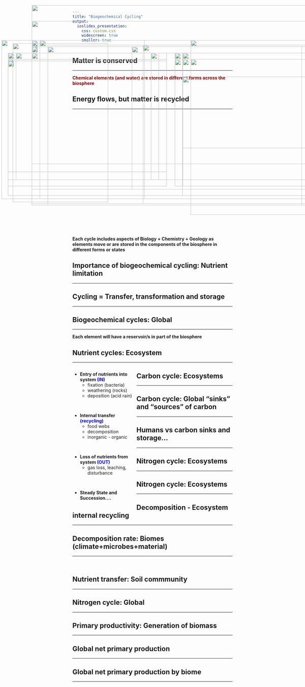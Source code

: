 ```yaml
---
title: "Biogeochemical Cycling"
output: 
  ioslides_presentation:
    css: custom.css
    widescreen: true
    smaller: true
---
```


<!-- ## Biogeochemical Cycling -->
<!-- <hr> -->

<!-- <IMG STYLE="position:absolute; TOP:190px; LEFT:150px; WIDTH:800px; HEIGHT:450px" SRC="images/carbonatmos.jpg"> -->

## Matter is conserved
<hr>
<span style="color:darkred">**Chemical elements (and water) are stored in different forms across the biosphere**</span>
<IMG STYLE="position:absolute; TOP:220px; LEFT:25px; WIDTH:500px; HEIGHT:400px" SRC="images/nutrients.jpg">

<IMG STYLE="position:absolute; TOP:220px; LEFT:550px; WIDTH:500px; HEIGHT:400px" SRC="images/matterconserved.jpg">

## Energy flows, but matter is recycled
<hr>

<IMG STYLE="position:absolute; TOP:200px; LEFT:25px; WIDTH:550px; HEIGHT:450px" SRC="images/energy.png">

<IMG STYLE="position:absolute; TOP:160px; LEFT:600px; WIDTH:400px; HEIGHT:550px" SRC="images/general_cycle.jpg">

## 
<br />
<br />
<br />
<br />
<br />
<br />
<br />
<br />
<br />
<br />
<br />
<br />
<br />
<br />
<br />
<br />
<br />
<br />
<br />
<br />
<br />

**Each cycle includes aspects of Biology + Chemistry + Geology as elements move or are stored in the components of the biosphere in different forms or states**

<IMG STYLE="position:absolute; TOP:50px; LEFT:100px; WIDTH:900px; HEIGHT:500px" SRC="images/biogeo2.png">

## Importance of biogeochemical cycling: Nutrient limitation
<hr>

<IMG STYLE="position:absolute; TOP:160px; LEFT:100px; WIDTH:900px; HEIGHT:500px" SRC="images/limitation_globe2.png">

## Cycling = Transfer, transformation and storage
<hr>

<IMG STYLE="position:absolute; TOP:200px; LEFT:50px; WIDTH:450px; HEIGHT:400px" SRC="images/n_forms.gif">

<IMG STYLE="position:absolute; TOP:200px; LEFT:550px; WIDTH:500px; HEIGHT:400px" SRC="images/storage.jpg">

## Biogeochemical cycles: Global
<hr>
**Each element will have a reservoir/s in part of the biosphere**
<IMG STYLE="position:absolute; TOP:180px; LEFT:100px; WIDTH:900px; HEIGHT:500px" SRC="images/spheres.png">

## Nutrient cycles: Ecosystem
<hr>

<div style="float: left; width: 40%;">

* **Entry of nutrients into system <span style="color:blue">(IN)</span>**
    + fixation (bacteria)
    + weathering (rocks)
    + deposition (acid rain)

<br />

* **Internal transfer <span style="color:blue">(recycling)</span>**
    + food webs
    + decomposition
    + inorganic - organic
 
 <br />
 
* **Loss of nutrients from system <span style="color:blue">(OUT)</span>**
    + gas loss, leaching, disturbance
    
 <br />
 
* **Steady State and Succession....**

</div>

<IMG STYLE="position:absolute; TOP:175px; LEFT:450px; WIDTH:550px; HEIGHT:500px" SRC="images/nutrient_cycle1.png">

## Carbon cycle: Ecosystems
<hr>

<!-- <IMG STYLE="position:absolute; TOP:200px; LEFT:50px; WIDTH:450px; HEIGHT:450px" SRC="images/carboncycle.png"> -->

<IMG STYLE="position:absolute; TOP:200px; LEFT:25px; WIDTH:500px; HEIGHT:400px" SRC="images/tree_photosyn.png">

<IMG STYLE="position:absolute; TOP:200px; LEFT:575px; WIDTH:500px; HEIGHT:400px" SRC="images/ocean.jpg">

## Carbon cycle: Global "sinks" and "sources" of carbon
<hr>

<IMG STYLE="position:absolute; TOP:175px; LEFT:100px; WIDTH:900px; HEIGHT:500px" SRC="images/carboncycle.jpg">

## 

<IMG STYLE="position:absolute; TOP:100px; LEFT:100px; WIDTH:900px; HEIGHT:500px" SRC="images/2022.png">

## Humans vs carbon sinks and storage...
<hr>
<IMG STYLE="position:absolute; TOP:160px; LEFT:5px; WIDTH:450px; HEIGHT:500px" SRC="images/storedC.png">

<IMG STYLE="position:absolute; TOP:200px; LEFT:475px; WIDTH:600px; HEIGHT:400px" SRC="images/sinksource.png">

## Nitrogen cycle: Ecosystems
<hr>

<IMG STYLE="position:absolute; TOP:220px; LEFT:25px; WIDTH:500px; HEIGHT:400px" SRC="images/Nitrogen-cycle2.png">

<IMG STYLE="position:absolute; TOP:220px; LEFT:575px; WIDTH:500px; HEIGHT:400px" SRC="images/n-fixers.png">

## Nitrogen cycle: Ecosystems
<hr>

<IMG STYLE="position:absolute; TOP:220px; LEFT:25px; WIDTH:500px; HEIGHT:400px" SRC="images/Nitrogen-cycle2.png">

<IMG STYLE="position:absolute; TOP:220px; LEFT:600px; WIDTH:450px; HEIGHT:400px" SRC="images/nitro_aquatic.png">

## Decomposition - Ecosystem internal recycling
<hr>

<IMG STYLE="position:absolute; TOP:180px; LEFT:100px; WIDTH:900px; HEIGHT:450px" SRC="images/decomp.png">

<!-- <IMG STYLE="position:absolute; TOP:50px; LEFT:775px; WIDTH:300px; HEIGHT:600px" SRC="images/decomposers.png"> -->

## Decomposition rate: Biomes (climate+microbes+material)
<hr>
<br />

<IMG STYLE="position:absolute; TOP:160px; LEFT:125px; WIDTH:850px; HEIGHT:500px" SRC="images/decomp_biomes.jpg"> 

## Nutrient transfer: Soil commmunity
<hr>

<IMG STYLE="position:absolute; TOP:180px; LEFT:150px; WIDTH:800px; HEIGHT:500px" SRC="images/uptake.jpg">

## Nitrogen cycle: Global
<hr>

<IMG STYLE="position:absolute; TOP:200px; LEFT:25px; WIDTH:500px; HEIGHT:400px" SRC="images/globalN.png">

<IMG STYLE="position:absolute; TOP:200px; LEFT:575px; WIDTH:500px; HEIGHT:400px" SRC="images/algalbloom.jpg">

## Primary productivity: Generation of biomass
<hr>

<IMG STYLE="position:absolute; TOP:180px; LEFT:415px; WIDTH:600px; HEIGHT:450px" SRC="images/npp.jpg">

<IMG STYLE="position:absolute; TOP:170px; LEFT:40px; WIDTH:300px; HEIGHT:500px" SRC="images/GPP.gif">

<!-- ## -->

<!-- <IMG STYLE="position:absolute; TOP:100px; LEFT:100px; WIDTH:900px; HEIGHT:500px" SRC="images/massonearth.png"> -->

## Global net primary production
<hr>

<IMG STYLE="position:absolute; TOP:225px; LEFT:25px; WIDTH:500px; HEIGHT:350px" SRC="images/oceans_vs_land.jpg">

<IMG STYLE="position:absolute; TOP:275px; LEFT:575px; WIDTH:450px; HEIGHT:225px" SRC="images/Global-Patterns-of-NPP.jpg">

## Global net primary production by biome
<hr>

<!-- <IMG STYLE="position:absolute; TOP:180px; LEFT:10px; WIDTH:450px; HEIGHT:450px" SRC="images/NPP_seasons.png"> -->

<IMG STYLE="position:absolute; TOP:200px; LEFT:100px; WIDTH:900px; HEIGHT:450px" SRC="images/npp_biome.jpg">

<!-- ## Net primary production and global change -->
<!-- <hr> -->

<!-- <IMG STYLE="position:absolute; TOP:180px; LEFT:150px; WIDTH:800px; HEIGHT:500px" SRC="images/leafarea.jpg"> -->

<!-- ## Net primary production and humans (HANPP) -->
<!-- <hr> -->

<!-- <IMG STYLE="position:absolute; TOP:250px; LEFT:100px; WIDTH:900px; HEIGHT:350px" SRC="images/hanpp.png"> -->

<!-- ## Eutrophication -->
<!-- <hr> -->

<!-- <IMG STYLE="position:absolute; TOP:180px; LEFT:150px; WIDTH:800px; HEIGHT:500px" SRC="images/erie.jpg"> -->


